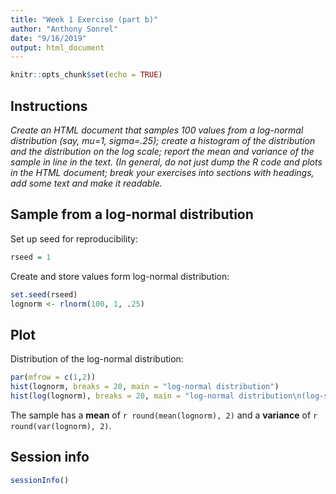 ```yaml
---
title: "Week 1 Exercise (part b)"
author: "Anthony Sonrel"
date: "9/16/2019"
output: html_document
---
```


```r
knitr::opts_chunk$set(echo = TRUE)
```

## Instructions

*Create an HTML document that samples 100 values from a log-normal distribution (say, mu=1, sigma=.25); create a histogram of the distribution and the distribution on the log scale; report the mean and variance of the sample in line in the text. (In general, do not just dump the R code and plots in the HTML document; break your exercises into sections with headings, add some text and make it readable.*



## Sample from a log-normal distribution

Set up seed for reproducibility:
 
```r

rseed = 1

```

Create and store values form log-normal distribution: 

```r

set.seed(rseed)
lognorm <- rlnorm(100, 1, .25)

```


## Plot

Distribution of the log-normal distribution: 

```r

par(mfrow = c(1,2))
hist(lognorm, breaks = 20, main = "log-normal distribution")
hist(log(lognorm), breaks = 20, main = "log-normal distribution\n(log-scale)")

```

The sample has a **mean** of `r round(mean(lognorm), 2)` and a **variance** of `r round(var(lognorm), 2)`. 


## Session info

```r

sessionInfo()

```

